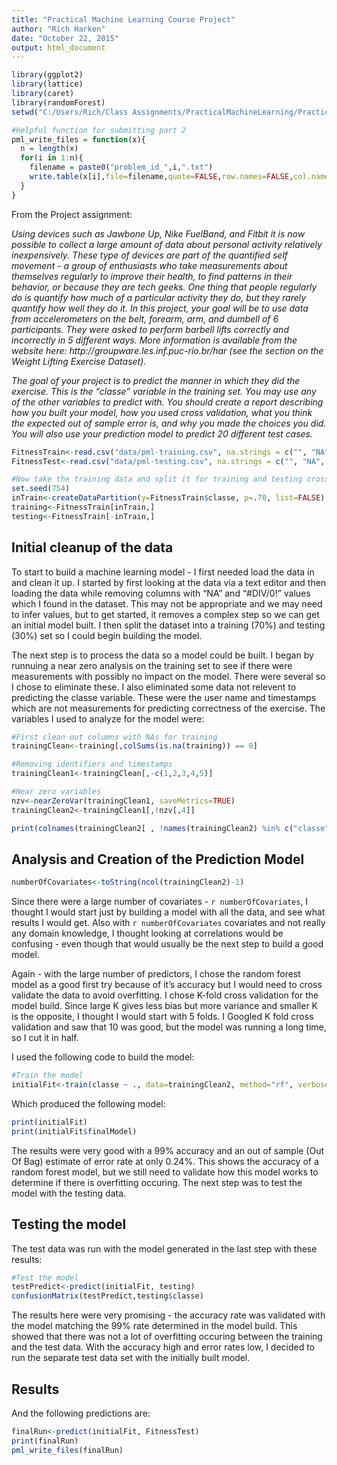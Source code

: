```yaml
---
title: "Practical Machine Learning Course Project"
author: "Rich Harken"
date: "October 22, 2015"
output: html_document
---
```


```r
library(ggplot2)
library(lattice)
library(caret)
library(randomForest)
setwd("C:/Users/Rich/Class Assignments/PracticalMachineLearning/PracticalMachineLearningAssignment")

#Helpful function for submitting part 2
pml_write_files = function(x){
  n = length(x)
  for(i in 1:n){
    filename = paste0("problem_id_",i,".txt")
    write.table(x[i],file=filename,quote=FALSE,row.names=FALSE,col.names=FALSE)
  }
}
```

From the Project assignment:

*Using devices such as Jawbone Up, Nike FuelBand, and Fitbit it is now possible to collect a large amount of data about personal activity relatively inexpensively. These type of devices are part of the quantified self movement - a group of enthusiasts who take measurements about themselves regularly to improve their health, to find patterns in their behavior, or because they are tech geeks. One thing that people regularly do is quantify how much of a particular activity they do, but they rarely quantify how well they do it. In this project, your goal will be to use data from accelerometers on the belt, forearm, arm, and dumbell of 6 participants. They were asked to perform barbell lifts correctly and incorrectly in 5 different ways. More information is available from the website here: http://groupware.les.inf.puc-rio.br/har (see the section on the Weight Lifting Exercise Dataset).*

*The goal of your project is to predict the manner in which they did the exercise. This is the "classe" variable in the training set. You may use any of the other variables to predict with. You should create a report describing how you built your model, how you used cross validation, what you think the expected out of sample error is, and why you made the choices you did. You will also use your prediction model to predict 20 different test cases.*

```r
FitnessTrain<-read.csv("data/pml-training.csv", na.strings = c("", "NA", "#DIV/0!"))
FitnessTest<-read.csv("data/pml-testing.csv", na.strings = c("", "NA", "#DIV/0!"))

#Now take the training data and split it for training and testing cross validation
set.seed(754)
inTrain<-createDataPartition(y=FitnessTrain$classe, p=.70, list=FALSE)
training<-FitnessTrain[inTrain,]
testing<-FitnessTrain[-inTrain,]

```

## Initial cleanup of the data
To start to build a machine learning model - I first needed load the data in and clean it up.  I started by first looking at the data via a text editor and then loading the data while removing columns with "NA" and "#DIV/0!" values which I found in the dataset.  This may not be appropriate and we may need to infer values, but to get started, it removes a complex step so we can get an initial model built.  I then split the dataset into a training (70%) and testing (30%) set so I could begin building the model.  


The next step is to process the data so a model could be built.  I began by runnuing a near zero analysis on the training set to see if there were measurements with possibly no impact on the model.  There were several so I chose to eliminate these.  I also eliminated some data not relevent to predicting the classe variable.  These were the user name and timestamps which are not measurements for predicting correctness of the exercise.  The variables I used to analyze for the model were: 
```r
#First clean out columns with NAs for training
trainingClean<-training[,colSums(is.na(training)) == 0]

#Removing identifiers and timestamps
trainingClean1<-trainingClean[,-c(1,2,3,4,5)]

#Near zero variables
nzv<-nearZeroVar(trainingClean1, saveMetrics=TRUE)
trainingClean2<-trainingClean1[,!nzv[,4]]

print(colnames(trainingClean2[ , !names(trainingClean2) %in% c("classe")]))
```


## Analysis and Creation of the Prediction Model
```r
numberOfCovariates<-toString(ncol(trainingClean2)-1)
```

Since there were a large number of covariates - `r numberOfCovariates`, I thought I would start just by building a model with all the data, and see what results I would get.  Also with `r numberOfCovariates` covariates and not really any domain knowledge, I thought looking at correlations would be confusing - even though that would usually be the next step to build a good model.

Again - with the large number of predictors, I chose the random forest model as a good first try because of it's accuracy but I would need to cross validate the data to avoid overfitting.  I chose K-fold cross validation for the model build.  Since large K gives less bias but more variance and smaller K is the opposite, I thought I would start with 5 folds.  I Googled K fold cross validation and saw that 10 was good, but the model was running a long time, so I cut it in half.

I used the following code to build the model:

```r
#Train the model
initialFit<-train(classe ~ ., data=trainingClean2, method="rf", verbose=FALSE, trControl=trainControl(method="cv", number=5), allowParallel=TRUE)
```

Which produced the following model:
```r
print(initialFit)
print(initialFit$finalModel)
```


The results were very good with a 99% accuracy and an out of sample (Out Of Bag) estimate of error rate at only 0.24%.  This shows the accuracy of a random forest model, but we still need to validate how this model works to determine if there is overfitting occuring.  The next step was to test the model with the testing data.

## Testing the model
The test data was run with the model generated in the last step with these results:
```r
#Test the model
testPredict<-predict(initialFit, testing)
confusionMatrix(testPredict,testing$classe)
```

The results here were very promising - the accuracy rate was validated with the model matching the 99% rate determined in the model build.  This showed that there was not a lot of overfitting occuring between the training and the test data.  With the accuracy high and error rates low, I decided to run the separate test data set with the initially built model.

## Results
And the following predictions are:
```r
finalRun<-predict(initialFit, FitnessTest)
print(finalRun)
pml_write_files(finalRun)
```